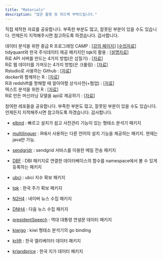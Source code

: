 ```yaml
---
title: "Materials"
description: "많은 활용 및 피드백 부탁드립니다."
---
```


직접 제작한 자료를 공유합니다. 부족한 부분도 많고, 잘못된 부분이 있을 수도 있습니다. 언제든지 지적해주시면 참고하도록 하겠습니다. 감사합니다.

데이터 분석을 위한 중급 R 프로그래밍 CAMP : [[강의 페이지][1]] [[수업자료][2]]    
tidyquant와 한국 주식데이터 제공 패키지인 tqk의 활용 : [[설명자료][6]]    
R로 API 서버를 만드는 4가지 방법(은 삽질기) : [[자료][4]]    
R로 웹 데이터를 가져오는 4가지 방법(은 크롤링) : [[자료][5]]    
Rstudio로 사용하는 Github : [[자료][3]]    
docker와 함께하는 R : [[자료][7]]    
R과 redshift를 항해할 때 알아야할 상식사전(+협업) : [[자료][8]]    
텍스트 분석을 위한 R : [[자료][9]]    
R로 만든 머신러닝 모델을 api로 제공하기 : [[자료][10]]    


[1]: http://www.fastcampus.co.kr/data_camp_dabrp/
[2]: https://mrchypark.github.io/dabrp_classnote3/
[3]: https://mrchypark.github.io/github-with-rstudio/
[4]: https://mrchypark.github.io/apiR/
[5]: https://mrchypark.github.io/getWebR/
[6]: https://mrchypark.github.io/tqk/articles/tqk-introduce.html
[7]: https://mrchypark.github.io/docker-with-r/
[8]: https://mrchypark.github.io/redshift-with-r/
[9]: https://mrchypark.github.io/textR/
[10]: https://mrchypark.github.io/r-api-with-plumber/



참여한 레포들을 공유합니다. 부족한 부분도 많고, 잘못된 부분이 있을 수도 있습니다. 언제든지 지적해주시면 참고하도록 하겠습니다. 감사합니다.

- [elbird](https://github.com/mrchypark/elbird) : 빠르고 설치가 쉽고 사전관리 기능이 있는 형태소 분석기 패키지
- [multilinguer](https://github.com/mrchypark/multilinguer) : R에서 사용하는 다른 언어의 설치 기능을 제공하는 패키지. 현재는 java만 가능.
- [sendgridr](https://github.com/mrchypark/sendgridr) : sendgrid 서비스를 이용한 메일 전송 패키지    
- [DBF](https://github.com/mrchypark/DBF) : DBI 패키지로 연결한 데이터베이스의 함수를 namespace에서 볼 수 있게 등록하는 패키지    
- [ubci](https://github.com/mrchypark/ubci) : ubci 지수 확보 패키지    
- [tqk](https://github.com/mrchypark/tqk) : 한국 주가 확보 패키지 

- [N2H4](https://github.com/forkonlp/N2H4) : 네이버 뉴스 수집 패키지    
- [DNH4](https://github.com/forkonlp/DNH4) : 다음 뉴스 수집 패키지    
- [presidentSpeech](https://github.com/forkonlp/presidentSpeech) : 역대 대통령 연설문 데이터 패키지     

- [kiwigo](https://github.com/codingpot/kiwigo) : kiwi 형태소 분석기의 go binding

- [krlift](https://github.com/r-krdb/krlift) : 한국 엘리베이터 데이터 패키지    
- [krlandprice](https://github.com/r-krdb/krlandprice) : 한국 지가 데이터 패키지     
